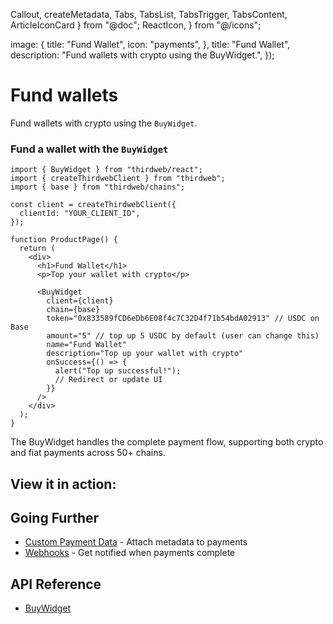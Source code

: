   Callout,
  createMetadata,
  Tabs,
  TabsList,
  TabsTrigger,
  TabsContent,
  ArticleIconCard
} from "@doc";
  ReactIcon,
} from "@/icons";

  image: {
    title: "Fund Wallet",
    icon: "payments",
  },
  title: "Fund Wallet",
  description: "Fund wallets with crypto using the BuyWidget.",
});

# Fund wallets

Fund wallets with crypto using the `BuyWidget`.


### Fund a wallet with the `BuyWidget`

```tsx
import { BuyWidget } from "thirdweb/react";
import { createThirdwebClient } from "thirdweb";
import { base } from "thirdweb/chains";

const client = createThirdwebClient({
  clientId: "YOUR_CLIENT_ID",
});

function ProductPage() {
  return (
    <div>
      <h1>Fund Wallet</h1>
      <p>Top your wallet with crypto</p>

      <BuyWidget
        client={client}
        chain={base}
        token="0x833589fCD6eDb6E08f4c7C32D4f71b54bdA02913" // USDC on Base
        amount="5" // top up 5 USDC by default (user can change this)
        name="Fund Wallet"
        description="Top up your wallet with crypto"
        onSuccess={() => {
          alert("Top up successful!");
          // Redirect or update UI
        }}
      />
    </div>
  );
}
```

The BuyWidget handles the complete payment flow, supporting both crypto and fiat payments across 50+ chains.


## View it in action:

<ArticleIconCard
  title="Fund Wallet Live Demo"
  description="Top up your wallet with crypto using the BuyWidget"
  icon={ReactIcon}
  href="https://playground.thirdweb.com/connect/pay/transactions"
/>

## Going Further

- [Custom Payment Data](/payments/custom-data) - Attach metadata to payments
- [Webhooks](/payments/webhooks) - Get notified when payments complete

## API Reference

- [BuyWidget](/references/typescript/v5/BuyWidget)
